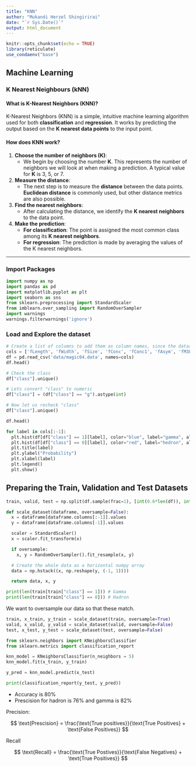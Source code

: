 ```yaml
---
title: "KNN"
author: "Mukandi Herzel Shingirirai"
date: "`r Sys.Date()`"
output: html_document
---
```


```r
knitr::opts_chunk$set(echo = TRUE)
library(reticulate)
use_condaenv("base")
```


## Machine Learning

### K Nearest Neighbours (kNN)

#### **What is K-Nearest Neighbors (KNN)?**

K-Nearest Neighbors (KNN) is a simple, intuitive machine learning algorithm used for both **classification** and **regression**. It works by predicting the output based on the **K nearest data points** to the input point.

#### **How does KNN work?**

1. **Choose the number of neighbors (K)**:
   - We begin by choosing the number **K**. This represents the number of neighbors we will look at when making a prediction. A typical value for **K** is 3, 5, or 7.

2. **Measure the distance**:
   - The next step is to measure the **distance** between the data points. **Euclidean distance** is commonly used, but other distance metrics are also possible.

3. **Find the nearest neighbors**:
   - After calculating the distance, we identify the **K nearest neighbors** to the data point.

4. **Make the prediction**:
   - **For classification**: The point is assigned the most common class among its **K nearest neighbors**.
   - **For regression**: The prediction is made by averaging the values of the K nearest neighbors.

---

### Import Packages

```python
import numpy as np
import pandas as pd
import matplotlib.pyplot as plt
import seaborn as sns
from sklearn.preprocessing import StandardScaler
from imblearn.over_sampling import RandomOverSampler
import warnings
warnings.filterwarnings('ignore')
```


### Load and Explore the dataset

```python
# Create a list of columns to add them as column names, since the dataset does not have column names
cols = ['fLength', 'fWidth', 'fSize', 'fConc', 'fConc1', 'fAsym', 'fM3Long', 'fM3Trans', 'fAlpha', 'fDist', 'class']
df = pd.read_csv('data/magic04.data', names=cols)
df.head()
```


```python
# Check the class
df["class"].unique()
```

```python
# Lets convert "class" to numeric
df["class"] = (df["class"] == "g").astype(int)
```



```python
# Now let us recheck "class"
df["class"].unique()
```



```python
df.head()
```



```python
for label in cols[:-1]:
  plt.hist(df[df["class"] == 1][label], color="blue", label="gamma", alpha=0.7, density=True)
  plt.hist(df[df["class"] == 0][label], color="red", label="hedron", alpha=0.7, density=True)
  plt.title(label)
  plt.ylabel("Probability")
  plt.xlabel(label)
  plt.legend()
  plt.show()
```



## Preparing the Train, Validation and Test Datasets

```python
train, valid, test = np.split(df.sample(frac=1), [int(0.6*len(df)), int(0.8*len(df))])
```



```python
def scale_dataset(dataframe, oversample=False):
  x = dataframe[dataframe.columns[:-1]].values
  y = dataframe[dataframe.columns[-1]].values

  scaler = StandardScaler()
  x = scaler.fit_transform(x)

  if oversample:
    x, y = RandomOverSampler().fit_resample(x, y)

  # Create the whole data as a horizontal numpy array
  data = np.hstack((x, np.reshape(y, (-1, 1))))

  return data, x, y
```




```python
print(len(train[train["class"] == 1])) # Gamma
print(len(train[train["class"] == 0])) # Hadron
```


We want to oversample our data so that these match.

```python
train, x_train, y_train = scale_dataset(train, oversample=True)
valid, x_valid, y_valid = scale_dataset(valid, oversample=False)
test, x_test, y_test = scale_dataset(test, oversample=False)
```


```python
from sklearn.neighbors import KNeighborsClassifier
from sklearn.metrics import classification_report
```


```python
knn_model = KNeighborsClassifier(n_neighbors = 5)
knn_model.fit(x_train, y_train)
```

```python
y_pred = knn_model.predict(x_test)
```


```python
print(classification_report(y_test, y_pred))
```




* Accuracy is 80%
* Prescision for hadron is 76% and gamma is 82%

Precision:

<div align="center">
$$
\text{Prescision} = \frac{\text{True positives}}{\text{True Positives} +
\text{False Positives}}
$$
</div>


Recall


<div align="center">

$$
\text{Recall} = \frac{\text{True Postives}}{\text{False Negatives} +
\text{True Positives}}
$$

</div>